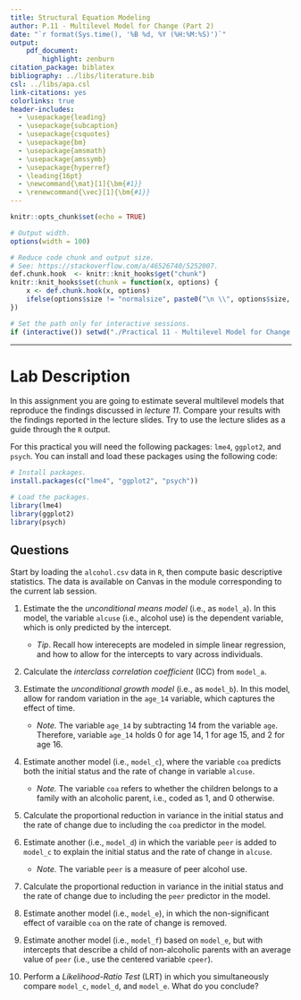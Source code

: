 ```yaml
---
title: Structural Equation Modeling
author: P.11 - Multilevel Model for Change (Part 2)
date: "`r format(Sys.time(), '%B %d, %Y (%H:%M:%S)')`"
output:
    pdf_document:
        highlight: zenburn
citation_package: biblatex
bibliography: ../libs/literature.bib
csl: ../libs/apa.csl
link-citations: yes
colorlinks: true
header-includes:
  - \usepackage{leading}
  - \usepackage{subcaption}
  - \usepackage{csquotes}
  - \usepackage{bm}
  - \usepackage{amsmath}
  - \usepackage{amssymb}
  - \usepackage{hyperref}
  - \leading{16pt}
  - \newcommand{\mat}[1]{\bm{#1}}
  - \renewcommand{\vec}[1]{\bm{#1}}
---
```


```r
knitr::opts_chunk$set(echo = TRUE)

# Output width.
options(width = 100)

# Reduce code chunk and output size.
# See: https://stackoverflow.com/a/46526740/5252007.
def.chunk.hook  <- knitr::knit_hooks$get("chunk")
knitr::knit_hooks$set(chunk = function(x, options) {
    x <- def.chunk.hook(x, options)
    ifelse(options$size != "normalsize", paste0("\n \\", options$size, "\n\n", x, "\n\n \\normalsize"), x)
})

# Set the path only for interactive sessions.
if (interactive()) setwd("./Practical 11 - Multilevel Model for Change (Part 2)")
```

---

# Lab Description

In this assignment you are going to estimate several multilevel models that
reproduce the findings discussed in *lecture 11*. Compare your results with the
findings reported in the lecture slides. Try to use the lecture slides as a
guide through the `R` output.

For this practical you will need the following packages: `lme4`, `ggplot2`, and
`psych`. You can install and load these packages using the following
code:

```r
# Install packages.
install.packages(c("lme4", "ggplot2", "psych"))

# Load the packages.
library(lme4)
library(ggplot2)
library(psych)
```

## Questions

Start by loading the `alcohol.csv` data in `R`, then compute basic descriptive
statistics. The data is available on Canvas in the module corresponding to the
current lab session.

1. Estimate the the *unconditional means model* (i.e., as `model_a`). In this
   model, the variable `alcuse` (i.e., alcohol use) is the dependent variable,
   which is only predicted by the intercept.

    - *Tip*. Recall how interecepts are modeled in simple linear regression, and
      how to allow for the intercepts to vary across individuals.

2. Calculate the *interclass correlation coefficient* (ICC) from `model_a`.

3. Estimate the *unconditional growth model* (i.e., as `model_b`). In this
   model, allow for random variation in the `age_14` variable, which captures
   the effect of time.

    - *Note.* The variable `age_14` by subtracting $14$ from the variable `age`.
      Therefore, variable `age_14` holds $0$ for age $14$, $1$ for age $15$, and
      $2$ for age $16$.

4. Estimate another model (i.e., `model_c`), where the variable `coa` predicts
   both the initial status and the rate of change in variable `alcuse`.

    - *Note.* The variable `coa` refers to whether the children belongs to a
      family with an alcoholic parent, i.e., coded as $1$, and $0$ otherwise.

5. Calculate the proportional reduction in variance in the initial status and
   the rate of change due to including the `coa` predictor in the model.

6. Estimate another (i.e., `model_d`) in which the variable `peer` is added to
   `model_c` to explain the initial status and the rate of change in `alcuse`.

    - *Note.* The variable `peer` is a measure of peer alcohol use.

7. Calculate the proportional reduction in variance in the initial status and
   the rate of change due to including the `peer` predictor in the model.

8. Estimate another model (i.e., `model_e`), in which the non-significant effect
   of varaible `coa` on the rate of change is removed.

9. Estimate another model (i.e., `model_f`) based on `model_e`, but with
   intercepts that describe a child of non-alcoholic parents with an average
   value of `peer` (i.e., use the centered variable `cpeer`).

10.	Perform a *Likelihood-Ratio Test* (LRT) in which you simultaneously compare
    `model_c`, `model_d`, and `model_e`. What do you conclude?
